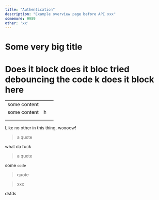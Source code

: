 ```yaml
---
title: "Authentication"
description: "Example overview page before API xxx"
somemore: 9989
other: 'xx'
---
```


# Some very **big** title

# Does it block does it bloc tried debouncing the code k does it block here

|  |  |  |
| --- | --- | --- |
| some content |  |  |
| some content | h |  |
|  |  |  |
|  |  |  |

Like no other in this thing, woooow!

> a quote

what da fuck

> a quote

some `code`

> quote

> xxx

dsfds